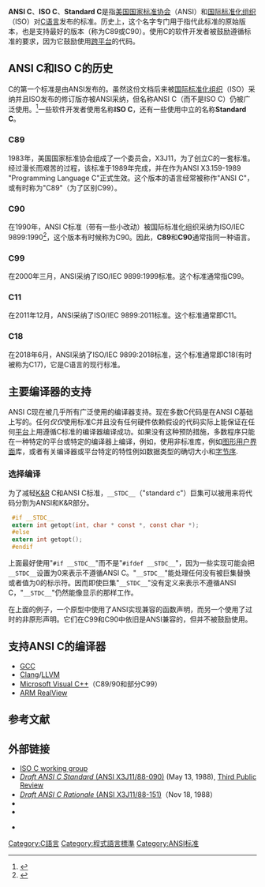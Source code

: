 '''ANSI C'''、'''ISO C'''、'''Standard C'''是指[[美国国家标准协会|美国国家标准协会]]（ANSI）和[[国际标准化组织|国际标准化组织]]（ISO）对[[C语言|C语言]]发布的标准。历史上，这个名字专门用于指代此标准的原始版本，也是支持最好的版本（称为C89或C90）。使用C的软件开发者被鼓励遵循标准的要求，因为它鼓励使用[[跨平台|跨平台]]的代码。

==ANSI C和ISO C的历史==
C的第一个标准是由ANSI发布的。虽然这份文档后来被[[国际标准化组织|国际标准化组织]]（ISO）采纳并且ISO发布的修订版亦被ANSI采纳，但名称ANSI C（而不是ISO C）仍被广泛使用。<ref>{{cite web|url=https://blog.ansi.org/2017/09/origin-ansi-c-iso-c/|title=The Origin of ANSI C and ISO C|author=Brad Kelechava|accessdate=2018-08-14|date=2017-09-14|archive-date=2018-08-20|archive-url=https://web.archive.org/web/20180820045518/https://blog.ansi.org/2017/09/origin-ansi-c-iso-c/|dead-url=no}}</ref>一些软件开发者使用名称'''ISO C'''，还有一些使用中立的名称'''Standard C'''。

===C89===
1983年，美国国家标准协会组成了一个委员会，X3J11，为了创立C的一套标准。经过漫长而艰苦的过程，该标准于1989年完成，并在作为ANSI X3.159-1989 "Programming Language C"正式生效。这个版本的语言经常被称作"ANSI C"，或有时称为"C89"（为了区别C99）。

===C90===
在1990年，ANSI C标准（带有一些小改动）被国际标准化组织采纳为ISO/IEC 9899:1990<ref>{{cite web|url=https://gcc.gnu.org/onlinedocs/gcc/Standards.html|title=Standards - Using the GNU Compiler Collection (GCC)|accessdate=2012-06-24|archive-date=2012-06-17|archive-url=https://web.archive.org/web/20120617213251/http://gcc.gnu.org/onlinedocs/gcc/Standards.html|dead-url=no}}</ref>，这个版本有时候称为C90。因此，'''C89'''和'''C90'''通常指同一种语言。

===C99===
{{main|C99}}
在2000年三月，ANSI采纳了ISO/IEC 9899:1999标准。这个标准通常指C99。

===C11===
{{main|C11}}
在2011年12月，ANSI采纳了ISO/IEC 9899:2011标准。这个标准通常即C11。

===C18===
{{main|C18 (C语言标准)}}
在2018年6月，ANSI采纳了ISO/IEC 9899:2018标准，这个标准通常即C18(有时被称为C17)，它是C语言的现行标准。

==主要编译器的支持==
ANSI C现在被几乎所有广泛使用的编译器支持。现在多数C代码是在ANSI C基础上写的。任何''仅仅''使用标准C并且没有任何硬件依赖假设的代码实际上能保证在任何[[系统平台|平台]]上用遵循C标准的编译器编译成功。如果没有这种预防措施，多数程序只能在一种特定的平台或特定的编译器上编译，例如，使用非标准库，例如[[图形用户界面|图形用户界面]]库，或者有关编译器或平台特定的特性例如数据类型的确切大小和[[字节序|字节序]].

=== 选择编译 ===
为了减轻[[C程序設計語言_(書)|K&R]] C和ANSI C标准，<code>__STDC__</code>（"standard c"）巨集可以被用来将代码分割为ANSI和K&R部分。
<syntaxhighlight lang="c">
 #if __STDC__
 extern int getopt(int, char * const *, const char *);
 #else
 extern int getopt();
 #endif
</syntaxhighlight>

上面最好使用"<code>#if __STDC__</code>"而不是"<code>#ifdef __STDC__</code>"，因为一些实现可能会把<code>__STDC__</code>设置为0来表示不遵循ANSI C。"<code>__STDC__</code>"能处理任何没有被巨集替换或者值为0的标示符。因而即使巨集"<code>__STDC__</code>"没有定义来表示不遵循ANSI C，"<code>__STDC__</code>"仍然能像显示的那样工作。

在上面的例子，一个原型中使用了ANSI实现兼容的函数声明，而另一个使用了过时的非原形声明。它们在C99和C90中依旧是ANSI兼容的，但并不被鼓励使用。

==支持ANSI C的编译器==
* [[GNU_Compiler_Collection|GCC]]
* [[Clang|Clang]]/[[LLVM|LLVM]]
* [[Visual_C++|Microsoft Visual C++]]（C89/90和部分C99）
* [[ARM推出的開發工具|ARM RealView]]

== 参考文献 ==
{{Reflist}}

==外部链接==
* [http://www.open-std.org/jtc1/sc22/wg14/ ISO C working group]{{Wayback|url=http://www.open-std.org/jtc1/sc22/wg14/ |date=20180212100115 }}
* [https://web.archive.org/web/20100822072551/http://flash-gordon.me.uk/ansi.c.txt ''Draft ANSI C Standard'' (ANSI X3J11/88-090)] (May 13, 1988), [http://groups.google.com/group/comp.lang.c/msg/20b174b18cdd919d?hl=en Third Public Review]{{Wayback|url=http://groups.google.com/group/comp.lang.c/msg/20b174b18cdd919d?hl=en |date=20110501130545 }}
* [http://www.scribd.com/doc/16306895/Draft-ANSI-C-Rationale ''Draft ANSI C Rationale'' (ANSI X3J11/88-151)]{{Wayback|url=http://www.scribd.com/doc/16306895/Draft-ANSI-C-Rationale |date=20100112165151 }}（Nov 18, 1988）
* {{Cite book
 |first=Axel-Tobias
 |last=Schreiner
 |authorlink=Axel-Tobias Schreiner
 |year=1994
 |title=Object oriented programming with ANSI-C
 |publisher=Hanser
 |isbn=3-446-17426-5
 |url=http://hdl.handle.net/1850/8544
}}
* {{Cite web
 |url       = http://webstore.ansi.org/RecordDetail.aspx?sku=ISO%2FIEC+9899%3A1999
 |title       = ISO/IEC 9899:1999 Programming Languages -- C
 |publisher       = American National Standards Institute
 |accessdate       = 2010-06-29
 |archive-date       = 2011-07-25
 |archive-url       = https://web.archive.org/web/20110725123312/http://webstore.ansi.org/RecordDetail.aspx?sku=ISO%2FIEC+9899:1999
 |dead-url       = yes
 }}

* {{Cite web
   |url=http://publicaa.ansi.org/sites/apdl/Documents/Standards%20Action/2005%20PDFs/SAV3648.pdf
   |title=ANSI Standards Action Vol. 36, #48
   |publisher=American National Standards Institute
   |date=2005-12-02
   |access-date=2010-06-29
   |archive-url=https://web.archive.org/web/20160304062427/http://publicaa.ansi.org/sites/apdl/Documents/Standards%20Action/2005%20PDFs/SAV3648.pdf
   |archive-date=2016-03-04
   |dead-url=yes
   }}

{{C语言}}

{{DEFAULTSORT:Ansi C}}
[[Category:C語言|Category:C語言]]
[[Category:程式語言標準|Category:程式語言標準]]
[[Category:ANSI标准|Category:ANSI标准]]